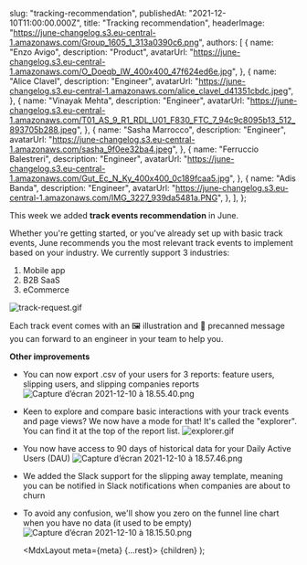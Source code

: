 
  slug: "tracking-recommendation",
  publishedAt: "2021-12-10T11:00:00.000Z",
  title: "Tracking recommendation",
  headerImage: "https://june-changelog.s3.eu-central-1.amazonaws.com/Group_1605_1_313a0390c6.png",
  authors: [
    {
      name: "Enzo Avigo",
      description: "Product",
      avatarUrl:
        "https://june-changelog.s3.eu-central-1.amazonaws.com/O_Doeqb_IW_400x400_47f624ed6e.jpg",
    },
    {
      name: "Alice Clavel",
      description: "Engineer",
      avatarUrl:
        "https://june-changelog.s3.eu-central-1.amazonaws.com/alice_clavel_d41351cbdc.jpeg",
    },
    {
      name: "Vinayak Mehta",
      description: "Engineer",
      avatarUrl:
        "https://june-changelog.s3.eu-central-1.amazonaws.com/T01_AS_9_R1_RDL_U01_F830_FTC_7_94c9c8095b13_512_893705b288.jpeg",
    },
    {
      name: "Sasha Marrocco",
      description: "Engineer",
      avatarUrl: "https://june-changelog.s3.eu-central-1.amazonaws.com/sasha_9f0ee32ba4.jpeg",
    },
    {
      name: "Ferruccio Balestreri",
      description: "Engineer",
      avatarUrl:
        "https://june-changelog.s3.eu-central-1.amazonaws.com/Gut_Ec_N_Ky_400x400_0c189fcaa5.jpg",
    },
    {
      name: "Adis Banda",
      description: "Engineer",
      avatarUrl: "https://june-changelog.s3.eu-central-1.amazonaws.com/IMG_3227_939da5481a.PNG",
    },
  ],
};

This week we added **track events recommendation** in June.

Whether you're getting started, or you've already set up with basic track events, June recommends you the most relevant track events to implement based on your industry. We currently support 3 industries:

1. Mobile app
2. B2B SaaS
3. eCommerce

![track-request.gif](https://june-changelog.s3.eu-central-1.amazonaws.com/track_request_6f3f23cfe1.gif)

Each track event comes with an 🖼 illustration and 💌 precanned message you can forward to an engineer in your team to help you.

**Other improvements**

- You can now export .csv of your users for 3 reports: feature users, slipping users, and slipping companies reports
  ![Capture d’écran 2021-12-10 à 18.55.40.png](https://june-changelog.s3.eu-central-1.amazonaws.com/Capture_d_ecran_2021_12_10_a_18_55_40_b4783eb014.png)
- Keen to explore and compare basic interactions with your track events and page views? We now have a mode for that! It's called the "explorer". You can find it at the top of the report list.
  ![explorer.gif](https://june-changelog.s3.eu-central-1.amazonaws.com/explorer_86a7cdae27.gif)
- You now have access to 90 days of historical data for your Daily Active Users (DAU)
  ![Capture d’écran 2021-12-10 à 18.57.46.png](https://june-changelog.s3.eu-central-1.amazonaws.com/Capture_d_ecran_2021_12_10_a_18_57_46_f0327704ac.png)
- We added the Slack support for the slipping away template, meaning you can be notified in Slack notifications when companies are about to churn
- To avoid any confusion, we'll show you zero on the funnel line chart when you have no data (it used to be empty)
  ![Capture d’écran 2021-12-10 à 18.15.50.png](https://june-changelog.s3.eu-central-1.amazonaws.com/Capture_d_ecran_2021_12_10_a_18_15_50_07fba98196.png)

  <MdxLayout meta={meta} {...rest}>
    {children}
  </MdxLayout>
);
